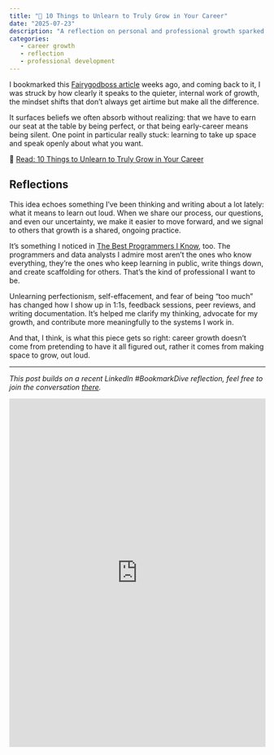 ```yaml
---
title: "📌 10 Things to Unlearn to Truly Grow in Your Career"
date: "2025-07-23"
description: "A reflection on personal and professional growth sparked by a Fairygodboss article about the habits that hold us back."
categories:
   - career growth
   - reflection
   - professional development
---
```


I bookmarked this [Fairygodboss article](https://fairygodboss.com/articles/things-to-unlearn-to-grow-in-your-career) weeks ago, and coming back to it, I was struck by how clearly it speaks to the quieter, internal work of growth, the mindset shifts that don’t always get airtime but make all the difference.

It surfaces beliefs we often absorb without realizing: that we have to earn our seat at the table by being perfect, or that being early-career means being silent. One point in particular really stuck: learning to take up space and speak openly about what you want.

🔗 [Read: 10 Things to Unlearn to Truly Grow in Your Career](https://fairygodboss.com/articles/things-to-unlearn-to-grow-in-your-career)

## Reflections

This idea echoes something I’ve been thinking and writing about a lot lately: what it means to learn out loud. When we share our process, our questions, and even our uncertainty, we make it easier to move forward, and we signal to others that growth is a shared, ongoing practice.

It’s something I noticed in [The Best Programmers I Know](https://endler.dev/2025/best-programmers/), too. The programmers and data analysts I admire most aren’t the ones who know everything, they’re the ones who keep learning in public, write things down, and create scaffolding for others. That’s the kind of professional I want to be.

Unlearning perfectionism, self-effacement, and fear of being “too much” has changed how I show up in 1:1s, feedback sessions, peer reviews, and writing documentation. It’s helped me clarify my thinking, advocate for my growth, and contribute more meaningfully to the systems I work in.

And that, I think, is what this piece gets so right: career growth doesn’t come from pretending to have it all figured out, rather it comes from making space to grow, out loud.

---

*This post builds on a recent LinkedIn #BookmarkDive reflection, feel free to join the conversation [there](https://www.linkedin.com/posts/mirandaleigh_10-things-to-unlearn-to-truly-grow-in-your-activity-7353812237855145984--Obg?utm_source=share&utm_medium=member_desktop&rcm=ACoAAAlIdLkBFtiJzHRZxK10HWpjPNqHsthrMgg).*

<iframe src="https://www.linkedin.com/embed/feed/update/urn:li:share:7353812236919808000?collapsed=1" height="686" width="504" frameborder="0" allowfullscreen="" title="Embedded post"></iframe>